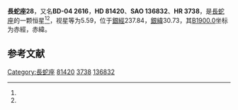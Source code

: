 {{Starbox begin
| name = 長蛇座28
}}
{{Starbox observe
| epoch = [[J2000.0|J2000.0]]
| constell = [[長蛇座|長蛇座]]<ref name=SIMBAD>{{cite web
 | url=http://simbad.u-strasbg.fr/simbad/sim-id?Ident=HR+3738
 | title=Pulsating variable Star
 | publisher=Centre de Données astronomiques de Strasbourg
 | work=SIMBAD
 | accessdate=2012-07-13
 | archive-date=2016-03-18
 | archive-url=https://web.archive.org/web/20160318082135/http://simbad.u-strasbg.fr/simbad/sim-id?Ident=HR+3738
 | dead-url=no
 }}</ref><ref name=DATA>{{cite web
 | url=http://vizier.u-strasbg.fr/viz-bin/VizieR-5?-out.add=.&-source=5050&-corr=PK=HR&-out.max=9999&HR=3738
 | title=VizieR Detailed Page
 | accessdate=2012-07-13
 | archive-date=2016-03-05
 | archive-url=https://web.archive.org/web/20160305005845/http://vizier.u-strasbg.fr/viz-bin/VizieR-5?-out.add=.&-source=5050&-corr=PK=HR&-out.max=9999&HR=3738
 | dead-url=no
 }}</ref>
| 星官 = 
| ra = {{RA|9|25|24}}<ref name=SIMBAD /><ref name=DATA />
| dec = {{DEC|-5|7|3}}<ref name=SIMBAD /><ref name=DATA />
| appmag_v = 5.59<ref name=SIMBAD /><ref name=DATA />
}}
{{Starbox character
| class = K5III<ref name=SIMBAD /><ref name=DATA />
| b-v = 1.52<ref name=SIMBAD /><ref name=DATA />
| u-b = 1.82<ref name=SIMBAD /><ref name=DATA />
| r-i = <ref name=SIMBAD /><ref name=DATA />
| variable = 
}}
{{Starbox astrometry
| radial_v = 1.82
| prop_mo_ra = 5
| parallax = 
| p_error = 
}}
{{Starbox catalog
| names =BD-04 2616，[[SAO星表|SAO]] 136832，[[HD星表|HD]] 81420，[[HR星表|HR]] 3738}}
{{Starbox reference |Simbad=HR+3738}}
{{Starbox end}}

'''長蛇座28'''，又名'''BD-04 2616'''，'''HD 81420'''、'''SAO 136832'''、'''HR 3738'''，是[[長蛇座|長蛇座]]的一颗恒星<ref name=SIMBAD /><ref name=DATA />，视星等为5.59，位于[[銀道座標系|銀經]]237.84，[[銀道座標系|銀緯]]30.73，其[[B1900.0|B1900.0]]坐标为赤經{{RA|9|20|24}}，赤緯{{DEC|-4|30.73|10}}。

== 参考文献 ==
{{reflist}}

{{star-stub}}

{{長蛇座恒星}}
{{星官|星宿|7|15}}
[[Category:長蛇座|Category:長蛇座]]
[[Category:HD和HDE天體|81420]]
[[Category:HR天體|3738]]
[[Category:SAO天體|136832]]